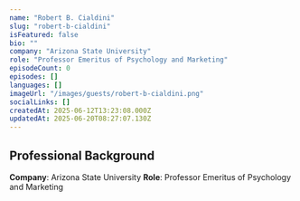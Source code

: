 ```yaml
---
name: "Robert B. Cialdini"
slug: "robert-b-cialdini"
isFeatured: false
bio: ""
company: "Arizona State University"
role: "Professor Emeritus of Psychology and Marketing"
episodeCount: 0
episodes: []
languages: []
imageUrl: "/images/guests/robert-b-cialdini.png"
socialLinks: []
createdAt: 2025-06-12T13:23:08.000Z
updatedAt: 2025-06-20T08:27:07.130Z
---
```


## Professional Background

**Company**: Arizona State University
**Role**: Professor Emeritus of Psychology and Marketing
